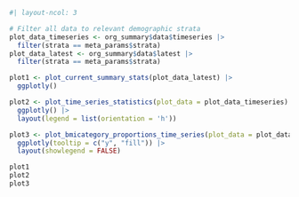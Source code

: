 ```r
#| layout-ncol: 3

# Filter all data to relevant demographic strata
plot_data_timeseries <- org_summary$data$timeseries |> 
  filter(strata == meta_params$strata)
plot_data_latest <- org_summary$data$latest |> 
  filter(strata == meta_params$strata)

plot1 <- plot_current_summary_stats(plot_data_latest) |>
  ggplotly()

plot2 <- plot_time_series_statistics(plot_data = plot_data_timeseries) |>
  ggplotly() |>
  layout(legend = list(orientation = 'h'))

plot3 <- plot_bmicategory_proportions_time_series(plot_data = plot_data_timeseries) |>
  ggplotly(tooltip = c("y", "fill")) |>
  layout(showlegend = FALSE)

plot1
plot2
plot3
```
